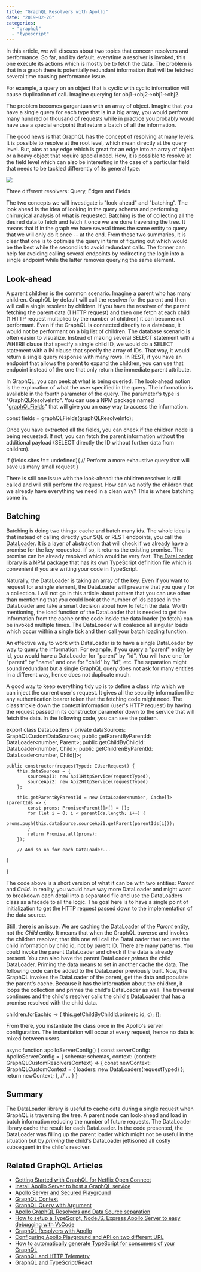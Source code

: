 ```yaml
---
title: "GraphQL Resolvers with Apollo"
date: "2019-02-26"
categories: 
  - "graphql"
  - "typescript"
---
```


In this article, we will discuss about two topics that concern resolvers and performance. So far, and by default, everytime a resolver is invoked, this one execute its actions which is mostly be to fetch the data. The problem is that in a graph there is potentially redundant information that will be fetched several time causing performance issue.

For example, a query on an object that is cyclic with cyclic information will cause duplication of call. Imagine querying for obj1->obj2->obj1->obj2.

The problem becomes gargantuan with an array of object. Imagine that you have a single query for each type that is in a big array, you would perform many hundred or thousand of requests while in practice you probably would have use a special endpoint that return a batch of all the information.

The good news is that GraphQL has the concept of resolving at many levels. It is possible to resolve at the root level, which mean directly at the query level. But, alos at any edge which is great for an edge into an array of object or a heavy object that require special need. How, it is possible to resolve at the field level which can also be interesting in the case of a particular field that needs to be tackled differently of its general type.

![](https://patrickdesjardins.com/blog/wp-content/uploads/2018/12/GraphQLServers-NodesAndVertices-1.png)

Three different resolvers: Query, Edges and Fields  
  

The two concepts we will investigate is "look-ahead" and "batching". The look ahead is the idea of looking in the query schema and performing chirurgical analysis of what is requested. Batching is the of collecting all the desired data to fetch and fetch it once we are done traversing the tree. It means that if in the graph we have several times the same entity to query that we will only do it once -- at the end. From these two summaries, it is clear that one is to optimize the query in term of figuring out which would be the best while the second is to avoid redundant calls. The former can help for avoiding calling several endpoints by redirecting the logic into a single endpoint while the latter removes querying the same element.

## Look-ahead

A parent children is the common scenario. Imagine a parent who has many children. GraphQL by default will call the resolver for the parent and then will call a single resolver by children. If you have the resolver of the parent fetching the parent data (1 HTTP request) and then one fetch at each child (1 HTTP request multiplied by the number of children) it can become not performant. Even if the GraphQL is connected directly to a database, it would not be performant on a big list of children. The database scenario is often easier to visualize. Instead of making several SELECT statement with a WHERE clause that specify a single child ID, we would do a SELECT statement with a IN clause that specify the array of IDs. That way, it would return a single query response with many rows. In REST, if you have an endpoint that allows the parent to expand the children, you can use that endpoint instead of the one that only return the immediate parent attribute.

In GraphQL, you can peek at what is being queried. The look-ahead notion is the exploration of what the user specified in the query. The information is available in the fourth parameter of the query. The parameter's type is "GraphQLResolveInfo". You can use a NPM package named "[graphQLFields](https://www.npmjs.com/package/graphql-fields)" that will give you an easy way to access the information.

const fields = graphQLFields(graphQLResolveInfo);

Once you have extracted all the fields, you can check if the children node is being requested. If not, you can fetch the parent information without the additional payload (SELECT directly the ID without further data from children).

 if (fields.sites !== undefined){
    // Perform a more exhaustive query that will save us many small request
}

There is still one issue with the look-ahead: the children resolver is still called and will still perform the request. How can we notify the children that we already have everything we need in a clean way? This is where batching come in.

## Batching

Batching is doing two things: cache and batch many ids. The whole idea is that instead of calling directly your SQL or REST endpoints, you call the [DataLoader](https://github.com/facebook/dataloader). It is a layer of abstraction that will check if we already have a promise for the key requested. If so, it returns the existing promise. The promise can be already resolved which would be very fast. Th[e DataLoader library is](https://github.com/facebook/dataloader) [a NPM](https://github.com/facebook/dataloader) [package](https://github.com/facebook/dataloader) that has its own TypeScript definition file which is convenient if you are writing your code in TypeScript.

Naturally, the DataLoader is taking an array of the key. Even if you want to request for a single element, the DataLoader will presume that you query for a collection. I will not go in this article about pattern that you can use other than mentioning that you could look at the number of ids passed in the DataLoader and take a smart decision about how to fetch the data. Worth mentioning, the load function of the DataLoader that is needed to get the information from the cache or the code inside the data loader (to fetch) can be invoked multiple times. The DataLoader will coalesce all singular loads which occur within a single tick and then call your batch loading function.

An effective way to work with DataLoader is to have a single DataLoader by way to query the information. For example, if you query a "parent" entity by id, you would have a DataLoader for "parent" by "id". You will have one for "parent" by "name" and one for "child" by "id", etc. The separation might sound redundant but a single GraphQL query does not ask for many entities in a different way, hence does not duplicate much.

A good way to keep everything tidy up is to define a class into which we can inject the current user's request. It gives all the security information like any authentication bearer token that the fetching code might need. The class trickle down the context information (user's HTTP request) by having the request passed in its constructor parameter down to the service that will fetch the data. In the following code, you can see the pattern.

export class DataLoaders {
    private dataSources: GraphQLCustomDataSources;
    public getParentByParentId: DataLoader<number, Parent>;
    public getChildByChildId: DataLoader<number, Child>;
    public getChildrenByParentId: DataLoader<number, Child[]>;

    public constructor(requestTyped: IUserRequest) {
        this.dataSources = {
            sourceApi1: new Api1HttpService(requestTyped),
            sourceApi2: new Api2HttpService(requestTyped)
        };

        this.getParentByParentId = new DataLoader<number, Cache[]>(parentIds => {
            const proms: Promise<Parent[]>[] = [];
            for (let i = 0; i < parentIds.length; i++) {
                proms.push(this.dataSource.sourceApi1.getParent(parentIds[i]));
            }
            return Promise.all(proms);
        });

        // And so on for each DataLoader...

    }
}

The code above is a short version of what it can be with two entities: _Parent_ and _Child_. In reality, you would have way more DataLoader and might want to breakdown each detail into a separated file and use the DataLoaders class as a facade to all the logic. The goal here is to have a single point of initialization to get the HTTP request passed down to the implementation of the data source.

Still, there is an issue. We are caching the DataLoader of the _Parent_ entity, not the _Child_ entity. It means that when the GraphQL traverse and invokes the children resolver, that this one will call the DataLoader that request the child information by child id, not by parent ID. There are many patterns. You could invoke the parent DataLoader and check if the data is already present. You can also have the parent DataLoader _primes_ the child DataLoader. Priming the data means to set in another cache the data. The following code can be added to the DataLoader previously built. Now, the GraphQL invokes the DataLoader of the parent, get the data and populate the parent's cache. Because it has the information about the children, it loops the collection and primes the child's DataLoader as well. The traversal continues and the child's resolver calls the child's DataLoader that has a promise resolved with the child data.

children.forEach(c => {
      this.getChildByChildId.prime(c.id, c);
});

From there, you instantiate the class once in the Apollo's server configuration. The instantiation will occur at every request, hence no data is mixed between users.

async function apolloServerConfig() {
    const serverConfig: ApolloServerConfig = {
        schema: schemas,
        context: (context: GraphQLCustomResolversContext) => {
             const newContext: GraphQLCustomContext = {
                loaders: new DataLoaders(requestTyped)
            };
            return newContext;
        },
    // ...
    }
}

## Summary

The DataLoader library is useful to cache data during a single request when GraphQL is traversing the tree. A parent node can look-ahead and load in batch information reducing the number of future requests. The DataLoader library cache the result for each DataLoader. In the code presented, the DataLoader was filling up the parent loader which might not be useful in the situation but by _priming_ the child's DataLoader jettisoned all costly subsequent in the child's resolver.

## Related GraphQL Articles

- [Getting Started with GraphQL for Netflix Open Connect](https://patrickdesjardins.com/blog/getting-started-with-graphql-for-netflix-open-connect)
- [Install Apollo Server to host a GraphQL service](https://patrickdesjardins.com/blog/install-apollo-server-to-host-a-graphql-service)
- [Apollo Server and Secured Playground](https://patrickdesjardins.com/blog/apollo-server-and-secured-playground)
- [GraphQL Context](https://patrickdesjardins.com/blog/graphql-context)
- [GraphQL Query with Argument](https://patrickdesjardins.com/blog/graphql-query-with-argument)
- [Apollo GraphQL Resolvers and Data Source separation](https://patrickdesjardins.com/blog/apollo-graphql-resolvers-and-data-source-separation)
- [How to setup a TypeScript, NodeJS, Express Apollo Server to easy debugging with VsCode](https://patrickdesjardins.com/blog/how-to-setup-a-typescript-nodejs-express-apollo-server-to-easy-debugging-with-vscode)
- [GraphQL Resolvers with Apollo](https://patrickdesjardins.com/blog/graphql-resolvers-with-apollo)
- [Configuring Apollo Playground and API on two different URL](https://patrickdesjardins.com/blog/configuring-apollo-playground-and-api-on-two-different-url)
- [How to automatically generate TypeScript for consumers of your GraphQL](https://patrickdesjardins.com/blog/how-to-automatically-generate-typescript-for-consumer-of-your-graphql)
- [GraphQL and HTTP Telemetry](https://patrickdesjardins.com/blog/graphql-extension-to-collect-http-and-resolvers-telemetry)
- [GraphQL and TypeScript/React](https://patrickdesjardins.com/blog/how-to-consume-graphql-in-typescript-and-react)
